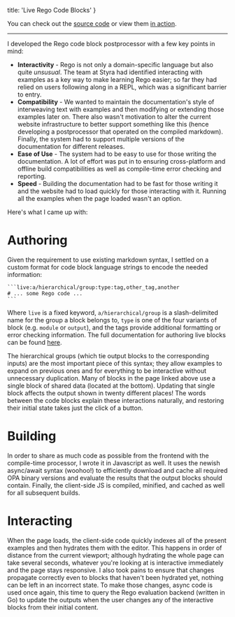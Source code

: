   title: 'Live Rego Code Blocks'
}

You can check out the
[source code](https://github.com/open-policy-agent/opa/tree/master/docs/website/scripts/live-blocks)
or view them
[in action](https://www.openpolicyagent.org/docs/latest/policy-language/#the-basics).

---

I developed the Rego code block postprocessor with a few key points in mind:
- **Interactivity** - Rego is not only a domain-specific language but also quite *unsusual*.
  The team at Styra had identified interacting with examples as a key way to make learning Rego easier;
  so far they had relied on users following along in a REPL, which was a significant barrier to entry.
- **Compatibility** - We wanted to maintain the documentation's style of interweaving text with examples
  and then modifying or extending those examples later on. There also wasn't motivation
  to alter the current website infrastructure to better support something like this (hence developing a postprocessor
  that operated on the compiled markdown). Finally, the system had to support multiple versions of the documentation
  for different releases.
- **Ease of Use** - The system had to be easy to use for those writing the documentation. A lot of effort was
  put in to ensuring cross-platform and offline build compatibilities as well as compile-time error checking
  and reporting.
- **Speed** - Building the documentation had to be fast for those writing it and the website had to load quickly
  for those interacting with it. Running all the examples when the page loaded wasn't an option.

Here's what I came up with:

# Authoring

Given the requirement to use existing markdown syntax, I settled on a custom format for code block
language strings to encode the needed information:

`````
```live:a/hierarchical/group:type:tag,other_tag,another
# ... some Rego code ...
```
`````

Where `live` is a fixed keyword, `a/hierarchical/group` is a slash-delimited name for the group a block belongs to,
`type` is one of the four variants of block (e.g. `module` or `output`),
and the tags provide additional formatting or error checking information. The full documentation for authoring live blocks
can be found [here](https://github.com/open-policy-agent/opa/tree/master/docs#live-code-blocks).

The hierarchical groups (which tie output blocks to the corresponding inputs) are the most important piece of this syntax;
they allow examples to expand on previous ones and for everything to be interactive without unnecessary duplication. Many of blocks
in the page linked above use a single block of shared data (located at the bottom). Updating that single block affects the output
shown in twenty different places! The words between the code blocks explain these interactions naturally, and restoring
their initial state takes just the click of a button.

# Building

In order to share as much code as possible from the frontend with the compile-time processor, I wrote it in Javascript as well.
It uses the newish async/await syntax (woohoo!) to efficiently download and cache all required OPA binary versions and
evaluate the results that the output blocks should contain. Finally, the client-side JS is compiled, minified, and cached as well
for all subsequent builds.

# Interacting

When the page loads, the client-side code quickly indexes all of the present examples and then hydrates them with the editor.
This happens in order of distance from the current viewport; although hydrating the whole page can take several seconds, whatever you're looking
at is interactive immediately and the page stays responsive. I also took pains to ensure that changes propagate correctly even to blocks that haven't been hydrated yet,
nothing can be left in an incorrect state. To make those changes, async code is used once again, this time to query the
Rego evaluation backend (written in Go) to update the outputs when the user changes any of the interactive blocks from
their initial content.